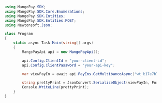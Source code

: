 ```csharp .NET 
using MangoPay.SDK;
using MangoPay.SDK.Core.Enumerations;
using MangoPay.SDK.Entities;
using MangoPay.SDK.Entities.POST;
using Newtonsoft.Json;

class Program
{
    static async Task Main(string[] args)
    {
        MangoPayApi api = new MangoPayApi();

        api.Config.ClientId = "your-client-id";
        api.Config.ClientPassword = "your-api-key";

        var viewPayIn = await api.PayIns.GetMultibancoAsync("wt_b17e7b79-d0ab-43cf-9885-8da6d03ff61f");

        string prettyPrint = JsonConvert.SerializeObject(viewPayIn, Formatting.Indented);
        Console.WriteLine(prettyPrint);
    }
}
```